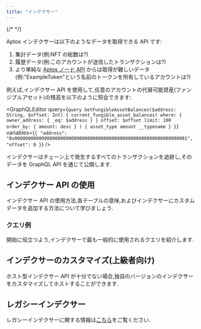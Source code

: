 ```yaml
---
title: "インデクサー"
---
```




{/* <IndexerBetaNotice /> */}

Aptos インデクサーは以下のようなデータを取得できる API です:

1. 集計データ(例:NFT の総数は?)
2. 履歴データ(例:このアカウントが送信したトランザクションは?)
3. より単純な [Aptos ノード API](/ja/build/apis/fullnode-rest-api) からは取得が難しいデータ(例:"ExampleToken"という名前のトークンを所有しているアカウントは?)

例えば,インデクサー API を使用して,任意のアカウントの代替可能資産(ファンジブルアセット)の残高を以下のように照会できます:

<GraphQLEditor
  query={`query GetFungibleAssetBalances($address: String, $offset: Int) {
  current_fungible_asset_balances(
    where: { owner_address: { _eq: $address } }
    offset: $offset
    limit: 100
    order_by: { amount: desc }
  ) {
    asset_type
    amount
    __typename
  }
}`}
  variables={`{
  "address": "0x0000000000000000000000000000000000000000000000000000000000000001",
  "offset": 0
}`}
/>

<Aside type="note">
  インデクサーはチェーン上で発生するすべてのトランザクションを追跡し,そのデータを GraphQL API を通じて公開します.
</Aside>

## インデクサー API の使用

インデクサー API の使用方法,各テーブルの意味,およびインデクサーにカスタムデータを追加する方法について学びましょう.

<CardGrid>
  <LinkCard href="/ja/build/indexer/aptos-hosted" title="API へのアクセス" description="インデクサー API へのクエリ方法を学びます。" />

  <LinkCard href="/ja/build/indexer/indexer-reference" title="インデクサーテーブルリファレンス" description="インデクサーテーブルとそのスキーマの詳細なリファレンス。" />

  <LinkCard href="/ja/build/indexer/architecture" title="アーキテクチャ" description="インデクサーのアーキテクチャの詳細な説明。" />
</CardGrid>

### クエリ例

開始に役立つよう,インデクサーで最も一般的に使用されるクエリを紹介します.

<CardGrid>
  <LinkCard href="/ja/build/indexer/fungible-asset-balances" title="代替可能資産の残高を取得" description="アカウントが現在所有するすべての代替可能資産を取得します。" />

  <LinkCard href="/ja/build/indexer/account-transactions" title="アカウントのトランザクションを取得" description="アカウントに影響を与えるすべてのトランザクションを取得します。" />

  <LinkCard href="/ja/build/indexer/ans-lookup" title="Aptos 名を取得" description="アカウントに関連付けられた Aptos 名を取得します（ANS 経由）。" />

  <LinkCard href="/ja/build/indexer/fungible-asset-info" title="代替可能資産の情報を取得" description="特定の代替可能資産に関する詳細情報を取得します。" />

  <LinkCard href="/ja/build/indexer/get-nft-collections" title="NFT コレクションを取得" description="特定のアカウントが所有する NFT コレクションを取得します。" />

  <LinkCard href="/ja/build/indexer/get-nfts" title="NFT を取得" description="特定のアカウントが所有する個々の NFT を取得します。" />

  <LinkCard href="/ja/build/indexer/token-metadata" title="トークンメタデータを取得" description="特定のトークンのメタデータ情報を取得します。" />

  <LinkCard href="/ja/build/indexer/get-delegators" title="ステーキングプールの委任者数を取得" description="ステーキングプール内のアクティブな委任者数を取得します。" />
</CardGrid>

## インデクサーのカスタマイズ(上級者向け)

ホスト型インデクサー API が十分でない場合,独自のバージョンのインデクサーをカスタマイズしてホストすることができます.

<CardGrid>
  <LinkCard href="/ja/build/indexer/architecture" title="アーキテクチャ" description="インデクサーのアーキテクチャの詳細な説明。" />

  <LinkCard href="/ja/build/indexer/indexer-sdk" title="インデクサー SDK" description="インデクサー SDK でカスタムプロセッサを作成" />

  <LinkCard href="/ja/build/indexer/txn-stream" title="トランザクションストリーミングサービス" description="インデクサーが使用する GRPC トランザクションストリーミングサービス" />

  <LinkCard href="/ja/build/indexer/self-hosted" title="セルフホスト型インデクサー API" description="独自のインデクサー API をホストする" />
</CardGrid>

## レガシーインデクサー

レガシーインデクサーに関する情報は[こちら](/ja/build/indexer/legacy)をご覧ください.
